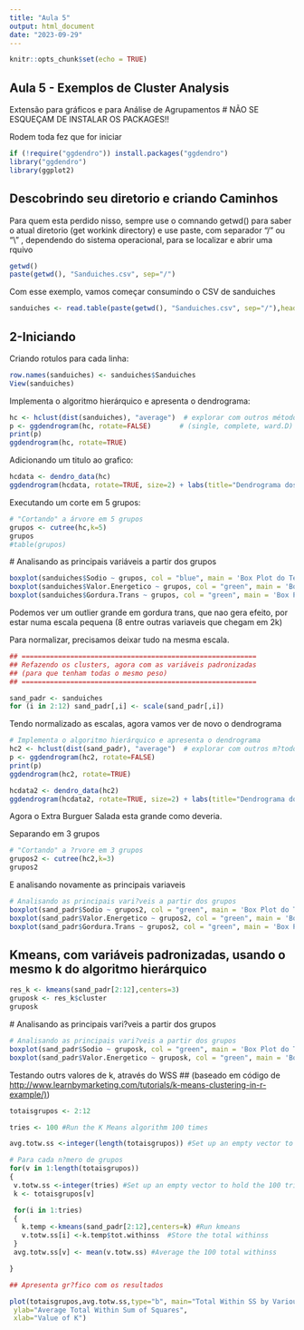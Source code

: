 ```yaml
---
title: "Aula 5"
output: html_document
date: "2023-09-29"
---
```


```r
knitr::opts_chunk$set(echo = TRUE)
```

## Aula 5 - Exemplos de Cluster Analysis

Extensão para gráficos e para Análise de Agrupamentos \# NÃO SE ESQUEÇAM DE INSTALAR OS PACKAGES!!

Rodem toda fez que for iniciar

```r

if (!require("ggdendro")) install.packages("ggdendro")
library("ggdendro")
library(ggplot2)
```

## Descobrindo seu diretorio e criando Caminhos

Para quem esta perdido nisso, sempre use o comnando getwd() para saber o atual diretorio (get workink directory) e use paste, com separador "/" ou "\\" , dependendo do sistema operacional, para se localizar e abrir uma rquivo

```r
getwd()
paste(getwd(), "Sanduiches.csv", sep="/")
```

Com esse exemplo, vamos começar consumindo o CSV de sanduiches

```r
sanduiches <- read.table(paste(getwd(), "Sanduiches.csv", sep="/"),header=TRUE,sep = ";", dec=",")

```

## 2-Iniciando

Criando rotulos para cada linha:

```r
row.names(sanduiches) <- sanduiches$Sanduiches
View(sanduiches)
```

Implementa o algoritmo hierárquico e apresenta o dendrograma:

```r
hc <- hclust(dist(sanduiches), "average")  # explorar com outros métodos de distância que não average
p <- ggdendrogram(hc, rotate=FALSE)       # (single, complete, ward.D)
print(p)
ggdendrogram(hc, rotate=TRUE)
```

Adicionando um titulo ao grafico:

```r
hcdata <- dendro_data(hc)
ggdendrogram(hcdata, rotate=TRUE, size=2) + labs(title="Dendrograma dos Sanduíches")
```

Executando um corte em 5 grupos:

```r
# "Cortando" a árvore em 5 grupos
grupos <- cutree(hc,k=5)
grupos
#table(grupos)
```

\# Analisando as principais variáveis a partir dos grupos

```r
boxplot(sanduiches$Sodio ~ grupos, col = "blue", main = 'Box Plot do Teor de Sódio')
boxplot(sanduiches$Valor.Energetico ~ grupos, col = "green", main = 'Box Plot do Valor Energético')
boxplot(sanduiches$Gordura.Trans ~ grupos, col = "green", main = 'Box Plot do Gordura Trans')
```

Podemos ver um outlier grande em gordura trans, que nao gera efeito, por estar numa escala pequena (8 entre outras variaveis que chegam em 2k)

Para normalizar, precisamos deixar tudo na mesma escala.

```r
## ==========================================================
## Refazendo os clusters, agora com as variáveis padronizadas
## (para que tenham todas o mesmo peso)
## ==========================================================

sand_padr <- sanduiches
for (i in 2:12) sand_padr[,i] <- scale(sand_padr[,i])
```

Tendo normalizado as escalas, agora vamos ver de novo o dendrograma

```r
# Implementa o algoritmo hierárquico e apresenta o dendrograma
hc2 <- hclust(dist(sand_padr), "average")  # explorar com outros m?todos de distância
p <- ggdendrogram(hc2, rotate=FALSE)
print(p)
ggdendrogram(hc2, rotate=TRUE)

hcdata2 <- dendro_data(hc2)
ggdendrogram(hcdata2, rotate=TRUE, size=2) + labs(title="Dendrograma dos Sanduíches (padronizado)")
```

Agora o Extra Burguer Salada esta grande como deveria.

Separando em 3 grupos

```r
# "Cortando" a ?rvore em 3 grupos
grupos2 <- cutree(hc2,k=3)
grupos2
```

E analisando novamente as principais variaveis

```r
# Analisando as principais vari?veis a partir dos grupos
boxplot(sand_padr$Sodio ~ grupos2, col = "green", main = 'Box Plot do Teor de Sodio')
boxplot(sand_padr$Valor.Energetico ~ grupos2, col = "green", main = 'Box Plot do Valor Energetico')
boxplot(sand_padr$Gordura.Trans ~ grupos2, col = "green", main = 'Box Plot do Gordura Trans')
```

## Kmeans, com variáveis padronizadas, usando o mesmo k do algoritmo hierárquico

```r
res_k <- kmeans(sand_padr[2:12],centers=3)
gruposk <- res_k$cluster
gruposk
```

\# Analisando as principais vari?veis a partir dos grupos

```r
# Analisando as principais vari?veis a partir dos grupos
boxplot(sand_padr$Sodio ~ gruposk, col = "green", main = 'Box Plot do Teor de Sodio')
boxplot(sand_padr$Valor.Energetico ~ gruposk, col = "green", main = 'Box Plot do Valor Energetico')
```

Testando outrs valores de k, através do WSS
## (baseado em código de [http://www.learnbymarketing.com/tutorials/k-means-clustering-in-r-example/)](http://www.learnbymarketing.com/tutorials/k-means-clustering-in-r-example/))

```r
totaisgrupos <- 2:12

tries <- 100 #Run the K Means algorithm 100 times

avg.totw.ss <-integer(length(totaisgrupos)) #Set up an empty vector to hold all of points

# Para cada n?mero de grupos
for(v in 1:length(totaisgrupos))
{
 v.totw.ss <-integer(tries) #Set up an empty vector to hold the 100 tries
 k <- totaisgrupos[v]

 for(i in 1:tries)
 {
   k.temp <-kmeans(sand_padr[2:12],centers=k) #Run kmeans
   v.totw.ss[i] <-k.temp$tot.withinss  #Store the total withinss
 }
 avg.totw.ss[v] <- mean(v.totw.ss) #Average the 100 total withinss

}

## Apresenta gr?fico com os resultados

plot(totaisgrupos,avg.totw.ss,type="b", main="Total Within SS by Various K",
 ylab="Average Total Within Sum of Squares",
 xlab="Value of K")
```
